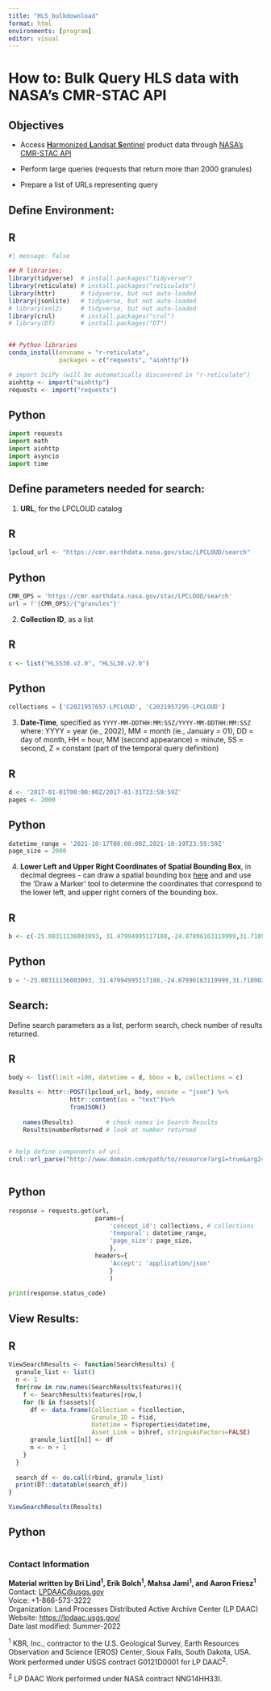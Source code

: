 ```yaml
---
title: "HLS_bulkdownload"
format: html
environments: [program]
editor: visual
---
```


# How to: Bulk Query HLS data with NASA's CMR-STAC API

## Objectives

-   Access [**H**armonized **L**andsat **S**entinel](https://lpdaac.usgs.gov/data/get-started-data/collection-overview/missions/harmonized-landsat-sentinel-2-hls-overview/) product data through [NASA's CMR-STAC API](https://cmr.earthdata.nasa.gov/search/site/docs/search/api.html)

-   Perform large queries (requests that return more than 2000 granules)

-   Prepare a list of URLs representing query

## Define Environment:

::: {.panel-tabset group="language"}
## R

```r
#| message: false

## R libraries;  
library(tidyverse)  # install.packages("tidyverse")
library(reticulate) # install.packages("reticulate")
library(httr)       # tidyverse, but not auto-loaded
library(jsonlite)   # tidyverse, but not auto-loaded
# library(xml2)     # tidyverse, but not auto-loaded 
library(crul)       # install.packages("crul")
# library(DT)       # install.packages("DT")


## Python libraries 
conda_install(envname = "r-reticulate", 
              packages = c("requests", "aiohttp"))

# import SciPy (will be automatically discovered in "r-reticulate")
aiohttp <- import("aiohttp")
requests <- import("requests")
```

## Python

```python
import requests
import math
import aiohttp 
import asyncio
import time
```
:::

## Define parameters needed for search:

1.  **URL**, for the LPCLOUD catalog

::: {.panel-tabset group="language"}
## R

```r
lpcloud_url <- "https://cmr.earthdata.nasa.gov/stac/LPCLOUD/search"
```

## Python

```python
CMR_OPS = 'https://cmr.earthdata.nasa.gov/stac/LPCLOUD/search'
url = f'{CMR_OPS}/{"granules"}'
```
:::

2.  **Collection ID**, as a list

::: {.panel-tabset group="language"}
## R

```r
c <- list("HLSS30.v2.0", "HLSL30.v2.0")
```

## Python

```python
collections = ['C2021957657-LPCLOUD', 'C2021957295-LPCLOUD']
```
:::

3.  **Date-Time**, specified as `YYYY-MM-DDTHH:MM:SSZ/YYYY-MM-DDTHH:MM:SSZ` where: YYYY = year (ie., 2002), MM = month (ie., January = 01), DD = day of month, HH = hour, MM (second appearance) = minute, SS = second, Z = constant (part of the temporal query definition)

::: {.panel-tabset group="language"}
## R

```r
d <- '2017-01-01T00:00:00Z/2017-01-31T23:59:59Z'
pages <- 2000
```

## Python

```python
datetime_range = '2021-10-17T00:00:00Z,2021-10-19T23:59:59Z'
page_size = 2000
```
:::

4.  **Lower Left and Upper Right Coordinates of Spatial Bounding Box**, in decimal degrees - can draw a spatial bounding box [here](http://geojson.io/#map=2/20.0/0.0) and and use the 'Draw a Marker' tool to determine the coordinates that correspond to the lower left, and upper right corners of the bounding box.

::: {.panel-tabset group="language"}
## R

```r
b <- c(-25.08311136003093, 31.47994995117188,-24.87896163119999,31.718902587890625)
```

## Python

```python
b = '-25.08311136003093, 31.47994995117188,-24.87896163119999,31.718902587890625'
```
:::

## Search:

Define search parameters as a list, perform search, check number of results returned.

::: {.panel-tabset group="language"}
## R

```r
body <- list(limit =100, datetime = d, bbox = b, collections = c)

Results <- httr::POST(lpcloud_url, body, encode = "json") %>% 
                 httr::content(as = "text")%>% 
                 fromJSON()
    
    names(Results)         # check names in Search Results
    Results$numberReturned # look at number returned
    

# help define components of url
crul::url_parse("http://www.domain.com/path/to/resource?arg1=true&arg2=false")    
    

```

## Python

```python
response = requests.get(url, 
                        params={
                            'concept_id': collections, # collections
                            'temporal': datetime_range,
                            'page_size': page_size,
                            },
                        headers={
                            'Accept': 'application/json'
                            }
                            )
                       
print(response.status_code)
```
:::

## View Results:

::: {.panel-tabset group="language"}
## R

```r
ViewSearchResults <- function(SearchResults) {
  granule_list <- list()
  n <- 1
  for(row in row.names(SearchResults$features)){
    f <- SearchResults$features[row,]
    for (b in f$assets){
      df <- data.frame(Collection = f$collection,
                       Granule_ID = f$id,
                       Datetime = f$properties$datetime,
                       Asset_Link = b$href, stringsAsFactors=FALSE)
      granule_list[[n]] <- df
      n <- n + 1
    }
  }
  
  search_df <- do.call(rbind, granule_list)
  print(DT::datatable(search_df))
}

ViewSearchResults(Results)
```

## Python

```python


```
:::

### Contact Information

**Material written by Bri Lind^1^, Erik Bolch^1^, Mahsa Jami^1^, and Aaron Friesz^1^**\
Contact: [LPDAAC\@usgs.gov](mailto:LPDAAC@usgs.gov){.email}\
Voice: +1-866-573-3222\
Organization: Land Processes Distributed Active Archive Center (LP DAAC)\
Website: <https://lpdaac.usgs.gov/> \
Date last modified: Summer-2022

^1^ KBR, Inc., contractor to the U.S. Geological Survey, Earth Resources Observation and Science (EROS) Center, Sioux Falls, South Dakota, USA. Work performed under USGS contract G0121D0001 for LP DAAC^2^.

^2^ LP DAAC Work performed under NASA contract NNG14HH33I.
